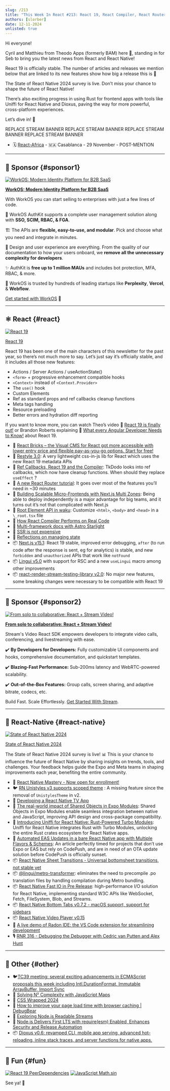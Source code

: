 ```yaml
---
slug: /213
title: "This Week In React #213: React 19, React Compiler, React Router, Lingui v5.0, State of RN, Uniffi, Shared Objects, Fast IO, Radon IDE, TC39, CSS Wrapped, Dioxus, Astro Starlight, EAS Update..."
authors: [slorber]
date: 12-11-2024
unlisted: true
---
```


Hi everyone!

Cyril and Matthieu from Theodo Apps (formerly BAM) here 👋, standing in for Seb to bring you the latest news from React and React Native!

React 19 is officially stable. The number of articles and releases we mention below that are linked to its new features show how big a release this is 🙂

The State of React Native 2024 survey is live. Don’t miss your chance to shape the future of React Native! 

There’s also exciting progress in using Rust for frontend apps with tools like Uniffi for React Native and Dioxus, paving the way for more powerful, cross-platform experiences.

Let’s dive in! 🚀

REPLACE STREAM BANNER
REPLACE STREAM BANNER
REPLACE STREAM BANNER
REPLACE STREAM BANNER

<Todo />

- 🗓️ [React-Africa](https://react-africa.com/?utm_source=thisweekinreact) - 🇲🇦 Casablanca - 29 November - POST-MENTION

<!-- truncate -->


<Support />

---

## 💸 Sponsor {#sponsor1}

[![WorkOS: Modern Identity Platform for B2B SaaS](/emails/issues/195/workOS.jpg)](https://workos.com/?utm_source=thisweekinreact&utm_medium=newsletter&utm_campaign=q32024)

**[WorkOS: Modern Identity Platform for B2B SaaS](https://workos.com/?utm_source=thisweekinreact&utm_medium=newsletter&utm_campaign=q32024)**

With WorkOS you can start selling to enterprises with just a few lines of code.

🔐 WorkOS AuthKit supports a complete user management solution along with **SSO, SCIM, RBAC, & FGA**.

🏗️ The APIs are **flexible, easy-to-use, and modular**. Pick and choose what you need and integrate in minutes.

🎨 Design and user experience are everything. From the quality of our documentation to how your users onboard, we **remove all the unnecessary complexity for developers**.

✨ AuthKit is **free up to 1 million MAUs** and includes bot protection, MFA, RBAC, & more.

🤝 WorkOS is trusted by hundreds of leading startups like **Perplexity**, **Vercel**, & **Webflow**.

[Get started with WorkOS](https://workos.com/?utm_source=thisweekinreact&utm_medium=newsletter&utm_campaign=q32024) 🚀

---

## ⚛️ React {#react}

[![React 19](/emails/issues/213/react.jpg)](https://react.dev/blog/2024/12/05/react-19)

[React 19](https://react.dev/blog/2024/12/05/react-19)

React 19 has been one of the main characters of this newsletter for the past year, so there’s not much more to say. Let’s just say it’s officially stable, and it includes all those new features:

- Actions / Server Actions / useActionState()  
- `<form>` \+ progressive enhancement compatible hooks  
- `<Context>` instead of `<Context.Provider>`  
- The `use()` hook  
- Custom Elements  
- Ref as standard props and ref callbacks cleanup functions  
- Meta tags handling  
- Resource preloading  
- Better errors and hydration diff reporting

If you want to know more, you can watch Theo’s video 🎥 [React 19 is finally out\!](https://www.youtube.com/watch?v=6aQgiJHReCI) or Brandon Roberts explaining 🎥 [What every Angular Developer Needs to Know\!](https://www.youtube.com/watch?v=0aHHGdxAmF4) about React 19\.

- 💸 [React Bricks – the Visual CMS for React got more accessible with lower entry price and flexible pay-as-you-go options. Start for free!](https://www.reactbricks.com/?utm_source=twir&utm_campaign=ql24)
- 📖 [Restyle 3.0](https://x.com/souporserious/status/1864780390004576632): A very lightweight css-in-js lib for React which uses the new React 19 metadata APIs  
- 📜 [Ref Callbacks, React 19 and the Compiler](https://tkdodo.eu/blog/ref-callbacks-react-19-and-the-compiler): TkDodo looks into ref callbacks, which now have cleanup functions. When should they replace `useEffect` ?  
- 📜 [A new React Router tutorial](https://reactrouter.com/tutorials/address-book): It goes over most of the features you’ll need in \~30 minutes  
- 📜 [Building Scalable Micro-Frontends with Next.js Multi Zones](https://techhub.iodigital.com/articles/building-scalable-micro-frontends-with-next-js-multi-zones): Being able to deploy independently is a major advantage for big teams, and it turns out it’s not that complicated with Next.js  
- 📜 [Root Element API in waku](https://waku.gg/blog/root-element-api): Customize `<html>`, `<body>` and `<head>` in a `\_root.tsx` file  
- 📜 [How React Compiler Performs on Real Code](https://www.developerway.com/posts/how-react-compiler-performs-on-real-code)  
- 📜 [Multi-framework docs with Astro Starlight](https://blog.arcjet.com/multi-framework-docs-with-astro-starlight/)  
- 📜 [SSR is not expensive](https://t3.gg/blog/post/ssr-is-not-expensive)  
- 📜 [Reflections on managing state](https://www.frontendundefined.com/posts/monthly/react-state-management-reflections/)  
- 📦 [Next.js v15.1](https://nextjs.org/blog/next-15-1): React 19 stable, improved error debugging, `after` (to run code after the response is sent, eg for analytics) is stable, and new `forbidden` and `unauthorized` APIs that work like `notFound`  
- 📦 [Lingui v5.0](https://lingui.dev/blog/2024/11/28/announcing-lingui-5.0) with support for RSC and a new `useLingui` macro among other improvements  
- 📦 [react-render-stream-testing-library v2.0](https://github.com/testing-library/react-render-stream-testing-library/releases/tag/v2.0.0): No major new features, some breaking changes were necessary to be compatible with React 19

<SubscribeFormEmbed placement="middle" />

---

## 💸 Sponsor {#sponsor2}

[![From solo to collaborative: React + Stream Video!](/emails/issues/213/Stream.png)](https://getstream.io/video/sdk/react/tutorial/video-calling/?utm_source=newsletter&utm_medium=referral&utm_content=&utm_campaign=thisweekinreact)

**[From solo to collaborative: React + Stream Video!](https://getstream.io/video/sdk/react/tutorial/video-calling/?utm_source=newsletter&utm_medium=referral&utm_content=&utm_campaign=thisweekinreact)**

Stream's Video React SDK empowers developers to integrate video calls, conferencing, and livestreaming with ease.

✔️ **By Developers for Developers:** Fully customizable UI components and hooks, comprehensive documentation, and quickstart templates.

✔️ **Blazing-Fast Performance:** Sub-200ms latency and WebRTC-powered scalability.

✔️ **Out-of-the-Box Features:** Group calls, screen sharing, and adaptive bitrate, codecs, etc.

Build Fast. Scale Effortlessly. [Get Started With Stream](https://getstream.io/try-for-free/?utm_source=newsletter&utm_medium=referral&utm_content=&utm_campaign=thisweekinreact).

---

## 📱 React-Native {#react-native}


[![State of React Native 2024](/emails/issues/213/state_of_rn.jpg)](https://stateofreactnative.com/)

[State of React Native 2024](https://stateofreactnative.com/)

The State of React Native 2024 survey is live\! 📊 This is your chance to influence the future of React Native by sharing insights on trends, tools, and challenges. Your feedback helps guide the Expo and Meta teams in shaping improvements each year, benefiting the entire community. 

- 💸 [React Native Mastery - Now open for enrollment!](https://notjust.dev/react-native-mastery?utm_source=twir&utm_medium=email)
- 🐦 [RN Unistyles v3 supports scoped theme](https://x.com/jpudysz/status/1865460854717632737) : A missing feature since the removal of `UnistylesTheme` in v2.  
- 📜 [Developing a React Native TV App](https://www.callstack.com/blog/developing-a-react-native-tv-app)  
- 📜 [The real-world impact of Shared Objects in Expo Modules](https://expo.dev/blog/the-real-world-impact-of-shared-objects): Shared Objects in Expo Modules enable seamless integration between native and JavaScript, improving API design and cross-package compatibility.  
- 📜 [Introducing Uniffi for React Native: Rust-Powered Turbo Modules](https://hacks.mozilla.org/2024/12/introducing-uniffi-for-react-native-rust-powered-turbo-modules/): Uniffi for React Native integrates Rust with Turbo Modules, unlocking the entire Rust crates ecosystem for React Native apps.  
- 📜 [Automated EAS Updates in a bare React Native app with Multiple Flavors & Schemes](https://shift.infinite.red/automated-eas-updates-in-a-bare-react-native-app-with-multiple-flavors-schemes-dcdf17963079): An article perfectly timed for projects that don’t use Expo or EAS but rely on CodePush, and are in need of an OTA update solution before CodePush is officially sunset.  
- 📦 [React Native Sheet Transitions - Universal bottomsheet transitions, not stable yet](https://github.com/saulamsal/react-native-sheet-transitions/tree/main)  
- 📦 [@lingui/metro-transformer](https://lingui.dev/blog/2024/11/20/metro-transformer): eliminates the need to precompile .po translation files by handling compilation during Metro bundling.  
- 📦 [React Native Fast IO in Pre Release](https://github.com/callstackincubator/react-native-fast-io): high-performance I/O solution for React Native, implementing standard W3C APIs like WebSocket, Fetch, FileSystem, Blob, and Streams.  
- 📦 [React Native Bottom Tabs v0.7.2 - macOS support, support for sidebars](https://github.com/okwasniewski/react-native-bottom-tabs/releases/tag/react-native-bottom-tabs%400.7.2)  
- 📦 [React Native Video Player v0.15](https://github.com/TheWidlarzGroup/react-native-video-player/releases/tag/v0.15.0)  
- 🎥 [A live demo of Radon IDE: the VS Code extension for streamlining development](https://www.youtube.com/watch?v=UeYmRKWhwFI)  
- 🎙️ [RNR 316 - Debugging the Debugger with Cedric van Putten and Alex Hunt](https://reactnativeradio.com/episodes/rnr-316-debugging-the-debugger-with-cedric-van-putten-and-alex-hunt)

---

## 🔀 Other {#other}

- 🐦[TC39 meeting: several exciting advancements in ECMAScript proposals this week including Intl.DurationFormat, Immutable ArrayBuffer, Import Sync](https://dev.to/hemanth/updates-from-the-105th-tc39-meeting-3gkh)  
- 📜 [Solving N² Complexity with JavaScript Maps](https://davidbonan.io/blog/solving-n2-complexity-with-javascript-maps)  
- 📜 [CSS Wrapped 2024](https://chrome.dev/css-wrapped-2024/)  
- 📜 [How to improve your page load time with browser caching | DebugBear](https://www.debugbear.com/blog/browser-caching)  
- 📜 [Exploring Node.js Readable Streams](https://pavel-romanov.com/exploring-the-core-concepts-of-nodejs-readable-streams)  
- 📜 [Node.js Delivers First LTS with require(esm) Enabled, Enhances Security and Release Automation](https://socket.dev/blog/node-js-delivers-first-lts-with-require-esm-enabled)   
- 📦 [Dioxus v0.6: revamped CLI, mobile app serving, advanced hot-reloading, inline stack traces, and server functions for native apps.](https://dioxuslabs.com/blog/release-060)

---

## 🤭 Fun {#fun}

[![React 19 PeerDependencies](/emails/issues/213/react_19_meme.jpg)](https://bsky.app/profile/did:plc:hxmev3uady7j4litwnr5fzbg/post/3laz2eyx77k2l)
[![JavaScript Math.sin](/emails/issues/213/math_sin.jpg)](https://x.com/davesnx/status/1863991593432391711)



See ya! 👋
